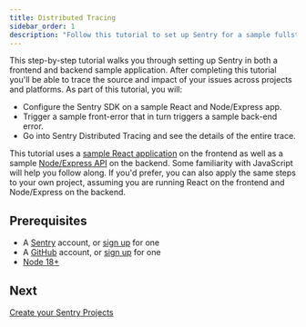 ```yaml
---
title: Distributed Tracing
sidebar_order: 1
description: "Follow this tutorial to set up Sentry for a sample fullstack JavaScript application. By the end, you'll be able to use distributed tracing to monitor cross-platform errors in Sentry."
---
```


This step-by-step tutorial walks you through setting up Sentry in both a frontend and backend sample application. After completing this tutorial you'll be able to trace the source and impact of your issues across projects and platforms. As part of this tutorial, you will:

- Configure the Sentry SDK on a sample React and Node/Express app.
- Trigger a sample front-error that in turn triggers a sample back-end error.
- Go into Sentry Distributed Tracing and see the details of the entire trace.

This tutorial uses a [sample React application](https://github.com/getsentry/tracing-tutorial-frontend) on the frontend as well as a sample [Node/Express API](https://github.com/getsentry/tracing-tutorial-frontend) on the backend. Some familiarity with JavaScript will help you follow along. If you'd prefer, you can also apply the same steps to your own project, assuming you are running React on the frontend and Node/Express on the backend.

## Prerequisites

- A [Sentry](https://sentry.io) account, or [sign up](https://sentry.io/signup/) for one
- A [GitHub](https://github.com/) account, or [sign up](https://github.com/join) for one
- [Node 18+](https://nodejs.org/en/download/)

## Next

[Create your Sentry Projects](/product/sentry-basics/distributed-tracing/create-new-project/)
